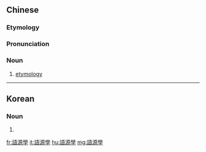 {{also|語源学|语源学}}
==Chinese==
{{zh-forms|s=语源学|type=21}}

===Etymology===
{{wasei kango|語源学|ごげんがく|etymology}}

===Pronunciation===
{{zh-pron
|m=yǔyuánxué
|c=jyu5 jyun4 hok6
|mn=xm,tp:gú-goân-ha̍k/qz:gír-goân-ha̍k/zz,kh:gí-goân-ha̍k
|cat=n
}}

===Noun===
{{zh-noun}}

# [[etymology]] {{gloss|study of the historical development of languages, particularly of individual words}}

{{zh-cat|Linguistics}}

----

==Korean==
{{ko-hanjatab}}

===Noun===
{{ko-noun|mr=ŏwŏnhak|y=ēwenhak|hangeul=어원학}}

# {{hanja form of|어원학|[[etymology]]}}

[[fr:語源學]]
[[it:語源學]]
[[hu:語源學]]
[[mg:語源學]]